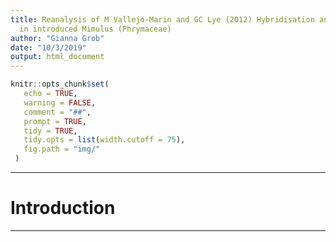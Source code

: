 ```yaml
---
title: Reanalysis of M Vallejo-Marin and GC Lye (2012) Hybridisation and genetic diversity
  in introduced Mimulus (Phrymaceae)
author: "Gianna Grob"
date: "10/3/2019"
output: html_document
---
```


```r
knitr::opts_chunk$set(
   echo = TRUE,
   warning = FALSE,
   comment = "##",
   prompt = TRUE,
   tidy = TRUE,
   tidy.opts = list(width.cutoff = 75),
   fig.path = "img/"
 )
```



***

# Introduction

***


